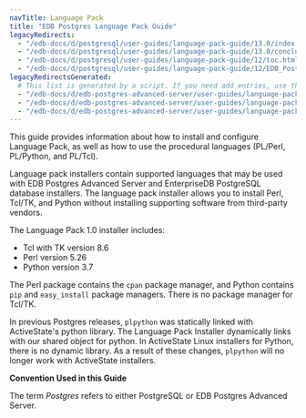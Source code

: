 ```yaml
---
navTitle: Language Pack
title: "EDB Postgres Language Pack Guide"
legacyRedirects:
  - "/edb-docs/d/postgresql/user-guides/language-pack-guide/13.0/index.html"
  - "/edb-docs/d/postgresql/user-guides/language-pack-guide/13.0/conclusion.html"
  - "/edb-docs/d/postgresql/user-guides/language-pack-guide/12/toc.html"
  - "/edb-docs/d/postgresql/user-guides/language-pack-guide/12/EDB_Postgres_Language_Pack_Guide.1.01.html"
legacyRedirectsGenerated:
  # This list is generated by a script. If you need add entries, use the `legacyRedirects` key.
  - "/edb-docs/d/edb-postgres-advanced-server/user-guides/language-pack-guide/13/index.html"
  - "/edb-docs/d/edb-postgres-advanced-server/user-guides/language-pack-guide/13/conclusion.html"
  - "/edb-docs/d/edb-postgres-advanced-server/user-guides/language-pack-guide/13/genindex.html"
---
```


This guide provides information about how to install and configure Language Pack, as well as how to use the procedural languages (PL/Perl, PL/Python, and PL/Tcl).

Language pack installers contain supported languages that may be used with EDB Postgres Advanced Server and EnterpriseDB PostgreSQL database installers. The language pack installer allows you to install Perl, Tcl/TK, and Python without installing supporting software from third-party vendors.

The Language Pack 1.0 installer includes:

-   Tcl with TK version 8.6
-   Perl version 5.26
-   Python version 3.7

The Perl package contains the `cpan` package manager, and Python contains `pip` and `easy_install` package managers. There is no package manager for Tcl/TK.

In previous Postgres releases, `plpython` was statically linked with ActiveState's python library. The Language Pack Installer dynamically links with our shared object for python. In ActiveState Linux installers for Python, there is no dynamic library. As a result of these changes, `plpython` will no longer work with ActiveState installers.

**Convention Used in this Guide**

The term *Postgres* refers to either PostgreSQL or EDB Postgres Advanced Server.
